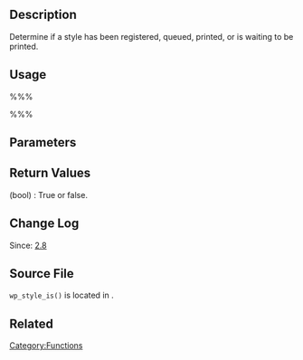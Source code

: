 {{Languages|
{{en|Function Reference/wp_style_is}}
{{ja|関数リファレンス/wp_style_is}}
}}
== Description ==

Determine if a style has been registered, queued, printed, or is waiting to be printed.

== Usage ==

%%%<?php wp_style_is( $handle, $list = 'enqueued' ); ?>%%%

== Parameters ==

{{Parameter|$handle|string|Name of the style. Lowercase string.}}

{{Parameter|$list|string|The list to query.
::* '''registered''' - style was registered through [[Function Reference/wp_register_style|wp_register_style()]]
::* '''enqueued''' / '''queue''' - style was enqueued
::* '''done''' - style has been printed
::* '''to_do''' - style has not yet been printed
|optional|enqueued}}

== Return Values ==

; (bool) : True or false.

== Change Log ==

Since: [[Version 2.8|2.8]]

== Source File ==

<tt>wp_style_is()</tt> is located in {{Trac|wp-includes/functions.wp-styles.php}}.

== Related ==
{{Enqueue Functions Related}}

{{Tag Footer}}

[[Category:Functions]]